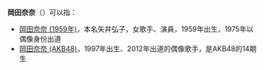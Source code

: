 '''岡田奈奈'''（{{lang-ja|岡田奈々}}）可以指：
* [[岡田奈奈_(1959年)|岡田奈奈 (1959年)]]，本名矢井弘子，女歌手、演員，1959年出生，1975年以偶像身份出道
* [[岡田奈奈_(AKB48)|岡田奈奈 (AKB48)]]，1997年出生、2012年出道的偶像歌手，是AKB48的14期生

{{Disambiguation|Cat=四字日本人名消歧义}}